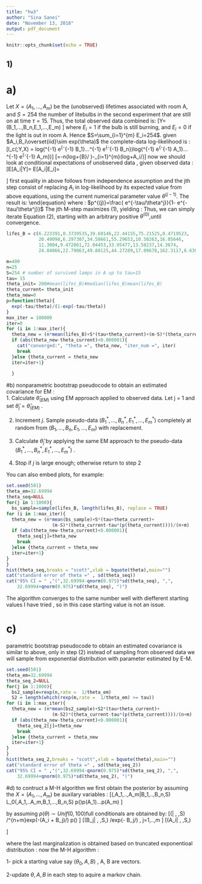 ```yaml
---
title: "hw3"
author: "Sina Sanei"
date: "November 13, 2018"
output: pdf_document
---
```


```r
knitr::opts_chunk$set(echo = TRUE)
```

## 1) 
# a)
Let $X=(A_1,..., A_m)$  be the (unobserved) lifetimes associated
with room A, and $S=254$ the number
of litebulbs in the second experiment that are still on at
time $\tau = 15$. Thus, the total observed data 
combined is: 
\[Y=(B_1,...,B_n,E_1,...,E_m) \] 
where $E_i= 1$ if
the bulb is still burning, and $E_i= 0$ if the light is out in room A. Hence $S=\sum_{i=1}^{m} E_i=254$.
given $A_i,B_i\overset{iid}\sim exp(\theta)$ the complete-data log-likelihood is : 
\[l_c(\theta;Y,X) = log(\theta^{-1} e^{-\theta^{-1} B_1}...\theta^{-1} e^{-\theta^{-1} B_n})log(\theta^{-1} e^{-\theta^{-1} A_1}...\theta^{-1} e^{-\theta^{-1} A_m})\]
\[=-n(log\theta+\bar{B}/ \theta)-\sum_{i=1}^{m}(log\theta+A_i/\theta)\]
now we should look at conditional expectations of unobserved data , given observed data : 
\[E[A_i|Y]= E[A_i|E_i]= \begin{cases}
    \tau+\theta       & \quad \text{if } E_i=1\\
    \theta-\frac{\tau e^{-\tau/\theta}}{1- e^{-\tau/\theta}}  & \quad \text{if } E_i=0
  \end{cases}\]
first equality in above follows from independence assumption and the jth step consist of replacing $A_i$ in log-likelihood by its expected value from above equations, using the current numerical parameter value $\theta^{(j-1)}$. The result is:
\begin{equation}
  \label{eq:1}
\ l^{(j)}(\theta)=-(n+m)log\theta - 1/\theta[n\bar{B}+S(\tau+\theta^{(j-1)})+(m-S)(\theta^{(j-1)}-\tau p^{(j-1)})]  \
\end{equation}
where :  $p^{(j)}=\frac{ e^{-\tau/\theta^j}}{1- e^{-\tau/\theta^j}}$
The jth M-step maximizes (1), yielding : 
\begin{equation}
  \label{eq:2}
\theta^{(j)} \equiv\frac{ n \bar{B} + S(\tau +\theta^{(j-1)})+(m-S)(\theta^{(j-1)}-\tau p^{(j-1)}}{n+m}
\end{equation}
Thus, we can simply iterate Equation (2), starting with an
arbitrary positive $\theta^{(0)}$,until convergence.


```r
lifes_B = c(6.223391,0.3739535,39.60146,22.44155,75.21525,0.4719523,
            20.49098,6.297307,34.58661,55.29653,10.50263,16.05646,
            11.3004,9.472861,72.04453,33.95477,13.58237,14.3674,
            24.84866,22.79063,49.88125,44.27289,17.09678,162.3117,6.630124)
```

```r
m=400
n=25
S=254 # number of survived lamps in A up to tau=15
tau= 15
theta_init= 200#mean(lifes_B)#median(lifes_B)mean(lifes_B)
theta_current= theta_init
theta_new=0
p=function(theta){
  exp(-tau/theta)/(1-exp(-tau/theta))
}
max_iter = 100000
iter=0
for (i in 1:max_iter){
  theta_new = (n*mean(lifes_B)+S*(tau+theta_current)+(m-S)*(theta_current-tau*(p(theta_current))))/(n+m)
  if (abs(theta_new-theta_current)<0.000001){
    cat("converged:", "theta =", theta_new, "iter_num =", iter)
    break
  }else {theta_current = theta_new 
  iter=iter+1}
    
  }
```

#b)
nonparametric bootstrap pseudocode to obtain an estimated covariance for EM :  
1. Calculate $\hat\theta_{(EM)}$ using EM approach applied to observed data. Let j = 1
and set $\hat\theta_j=\hat\theta_{(EM)}$ .  

2. Increment $j$. Sample pseudo-data $(B_1^*,...,B_n^*,E_1^*,...,E_m^*)$ completely at random from
$(B_1,...,B_n,E_1,...,E_m)$ with replacement.  

3. Calculate $\hat\theta_j$ by applying the same EM approach to the pseudo-data $(B_1^*,...,B_n^*,E_1^*,...,E_m^*)$ .  

4. Stop if $j$ is large enough; otherwise return to step 2

You can also embed plots, for example:

```r
set.seed(501)
theta_em=32.69994
theta_seq=NULL
for(j in 1:1000){
  bs_sample=sample(lifes_B, length(lifes_B), replace = TRUE)
for (i in 1:max_iter){
  theta_new = (n*mean(bs_sample)+S*(tau+theta_current)+
                 (m-S)*(theta_current-tau*(p(theta_current))))/(n+m)
  if (abs(theta_new-theta_current)<0.000001){
    theta_seq[j]=theta_new
    break
  }else {theta_current = theta_new 
  iter=iter+1}
} 
}
hist(theta_seq,breaks = "scott",xlab = bquote(theta),main="")
cat("standard error of theta =" , sd(theta_seq))
cat("95% CI = " ,"(",32.69994-qnorm(0.975)*sd(theta_seq), ",", 
    32.69994+qnorm(0.975)*sd(theta_seq), ")")
```

The algorithm converges to the same number well with diefferent starting values I have tried , so in this case starting value is not an issue. 

# c) 
parametric bootstrap pseudocode to obtain an estimated covariance is similar to above, only 
in step (2) instead of sampling from observed data we will sample from exponential distribution with parameter estimated by E-M. 
```r
set.seed(501)
theta_em=32.69994
theta_seq_2=NULL
for(j in 1:1000){
  bs2_sample=rexp(n,rate =  1/theta_em)
  S2 = length(which(rexp(m,rate =  1/theta_em) >= tau))
for (i in 1:max_iter){
  theta_new = (n*mean(bs2_sample)+S2*(tau+theta_current)+
                 (m-S2)*(theta_current-tau*(p(theta_current))))/(n+m)
  if (abs(theta_new-theta_current)<0.000001){
    theta_seq_2[j]=theta_new
    break
  }else {theta_current = theta_new 
  iter=iter+1}
} 
}
hist(theta_seq_2,breaks = "scott",xlab = bquote(theta),main="")
cat("standard error of theta =" , sd(theta_seq_2))
cat("95% CI = " ,"(",32.69994-qnorm(0.975)*sd(theta_seq_2), ",", 
    32.69994+qnorm(0.975)*sd(theta_seq_2), ")")
```

#d)
to contruct a M-H algorithm we first obtain the posterior by assuming the $X=(A_1,..., A_m)$ be auxilary variables : 
\[\pi(\theta,A_1,..,A_m|B_1,..,B_n,S) \propto L_0(\theta,A_1,..A_m,B_1,...,B_n,S) \times p(\theta)\times p(A_1)...p(A_m) \]

by assuming $p(\theta) \sim Unif(0,100)$full conditionals are obtained by: 
\[\pi(\theta| \tilde{A}, \tilde{B},S) \propto 1/\theta^{n+m}exp(-(\sum A_i + \sum B_j)/\theta) p(\theta)  \]
\[\pi(B_j| \tilde{A}, \tilde{B_{-j}},S,\theta) \propto 1/\theta exp(- B_j/\theta) , j=1,..,m  \]
\[\pi(A_i| \tilde{A_{-i}}, \tilde{B},S,\theta) \propto \begin{cases}
     \frac{1/\theta exp(\frac{-1}{\theta} A )}{exp(-\tau/\theta)}    & \quad \text{if } E_i=1\\
    \frac{1/\theta exp(\frac{-1}{\theta} A )}{1-exp(-\tau/\theta)}  & \quad \text{if } E_i=0
  \end{cases}\]

where the last marginalization is obtained based on truncated exponentioal distribution : 
now the M-H algorithm : 

1- pick a starting value say $(\theta_0,A,B)$ , A, B are vectors.  

2-update $\theta , A,B$ in each step to aquire a markov chain. 

